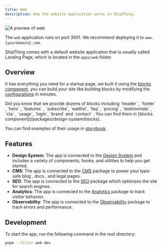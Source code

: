 ```yaml
---
title: Web
description: How the website application works in ShipThing.
---
```


<Frame>
  <img src="/images/web.png" alt="A preview of web" />
</Frame>

<Tip>The `web` application runs on port 3001. We recommend deploying it to `www.{yourdomain}.com`.</Tip>

ShipThing comes with a default website application that is usually called Landing Page, which is located in the `apps/web` folder.

## Overview

It has everything you need for a startup page, we built it using the [blocks component](/packages/design-system/blocks), you can build your site like building blocks by modifying the [configurations](/setup/configuration/app-config) in minutes.

<Tip>
  Did you know that we provide dozens of blocks including `header` , `footer` , `hero` , `features` , `subscribe`, `waitlist`, `faq` , `pricing` , `testimonials` , `cta` , `usage`, `login`, `brand` and `contact` . You can find them in [blocks component](/packages/design-system/blocks).
  
  You can find examples of their usage in [storybook](/apps/storybook).
</Tip>

## Features

- **Design System**: The app is connected to the [Design System](/packages/design-system) and includes a variety of components, hooks, and utilities to help you get started.
- **CMS**: The app is connected to the [CMS](/packages/cms) package to power your type-safe blog , docs , and legal pages.
- **SEO**: The app is connected to the [SEO](/packages/seo) package which optimizes the site for search engines.
- **Analytics**: The app is connected to the [Analytics](/packages/analytics) package to track visitor behavior.
- **Observability**: The app is connected to the [Observability](/packages/observability) package to track errors and performance.

## Development

To start the app, run the following command in the root directory:

```sh Terminal
pnpm --filter web dev
```